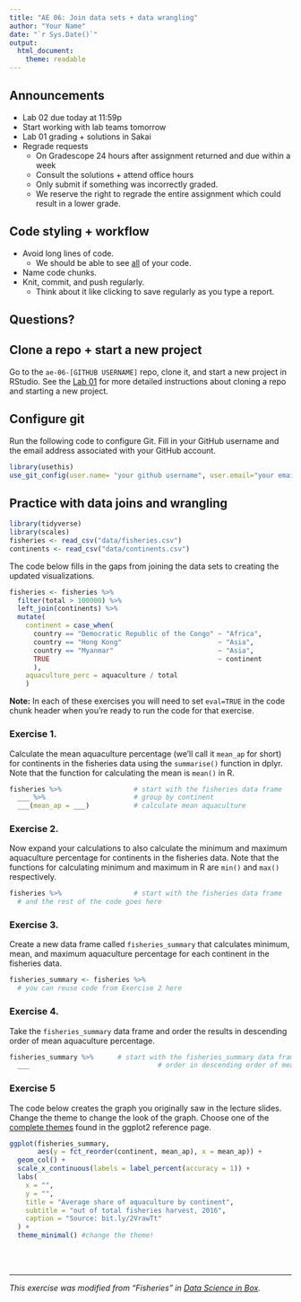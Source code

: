 ```yaml
---
title: "AE 06: Join data sets + data wrangling"
author: "Your Name"
date: "`r Sys.Date()`"
output: 
  html_document:
    theme: readable
---
```


## Announcements

- Lab 02 due today at 11:59p
- Start working with lab teams tomorrow
- Lab 01 grading +  solutions in Sakai 
- Regrade requests 
  - On Gradescope 24 hours after assignment returned and due within a week
  - Consult the solutions + attend office hours 
  - Only submit if something was incorrectly graded.
  - We reserve the right to regrade the entire assignment which could result in a lower grade.

## Code styling + workflow 

- Avoid long lines of code. 
  - We should be able to see <u>all</u> of your code.
- Name code chunks.
- Knit, commit, and push regularly. 
  - Think about it like clicking to save regularly as you type a report.


## Questions? 


## Clone a repo + start a new project

Go to the `ae-06-[GITHUB USERNAME]` repo, clone it, and start a new project in RStudio. See the [Lab 01](https://sta199-fa20-002.netlify.app/labs/lab-01-hello-r.html#getting-started) for more detailed instructions about cloning a repo and starting a new project. 

## Configure git

Run the following code to configure Git. Fill in your GitHub username and the email address associated with your GitHub account. 

```r
library(usethis)
use_git_config(user.name= "your github username", user.email="your email")
```

## Practice with data joins and wrangling

```r
library(tidyverse)
library(scales)
fisheries <- read_csv("data/fisheries.csv")
continents <- read_csv("data/continents.csv")
```

The code below fills in the gaps from joining the data sets to creating the updated visualizations. 

```r
fisheries <- fisheries %>%
  filter(total > 100000) %>%
  left_join(continents) %>%
  mutate(
    continent = case_when(
      country == "Democratic Republic of the Congo" ~ "Africa",
      country == "Hong Kong"                        ~ "Asia",
      country == "Myanmar"                          ~ "Asia",
      TRUE                                          ~ continent
      ),
    aquaculture_perc = aquaculture / total
    )
```

**Note:** In each of these exercises you will need to set `eval=TRUE` in the code chunk header when you're 
ready to run the code for that exercise.

### Exercise 1.

Calculate the mean aquaculture percentage (we'll call it `mean_ap` for short) 
for continents in the fisheries data using the `summarise()` function in dplyr. 
Note that the function for calculating the mean is `mean()` in R.

```r
fisheries %>%                  # start with the fisheries data frame
  ___ %>%                      # group by continent
  ___(mean_ap = ___)           # calculate mean aquaculture
```

### Exercise 2.

Now expand your calculations to also calculate the minimum and maximum 
aquaculture percentage for continents in the fisheries data. Note that the 
functions for calculating minimum and maximum in R are `min()` and `max()`
respectively.

```r
fisheries %>%                  # start with the fisheries data frame
  # and the rest of the code goes here         
```

### Exercise 3.

Create a new data frame called `fisheries_summary` that calculates 
minimum, mean, and maximum aquaculture percentage for each continent in the 
fisheries data. 

```r
fisheries_summary <- fisheries %>%
  # you can reuse code from Exercise 2 here                        
```

### Exercise 4.

Take the `fisheries_summary` data frame and order the results in descending 
order of mean aquaculture percentage.

```r
fisheries_summary %>%      # start with the fisheries_summary data frame
  ___                                # order in descending order of mean_ap
```

### Exercise 5

The code below creates the graph you originally saw in the lecture slides. Change the theme to change the look of the graph. Choose one of the [complete themes](https://ggplot2.tidyverse.org/reference/ggtheme.html) found in the ggplot2 reference page.

```r
ggplot(fisheries_summary, 
       aes(y = fct_reorder(continent, mean_ap), x = mean_ap)) +
  geom_col() +
  scale_x_continuous(labels = label_percent(accuracy = 1)) +
  labs(
    x = "",
    y = "",
    title = "Average share of aquaculture by continent",
    subtitle = "out of total fisheries harvest, 2016",
    caption = "Source: bit.ly/2VrawTt"
  ) +
  theme_minimal() #change the theme!
```

<br><br>

<hr> 

*This exercise was modified from "Fisheries" in [Data Science in Box](https://datasciencebox.org/).*